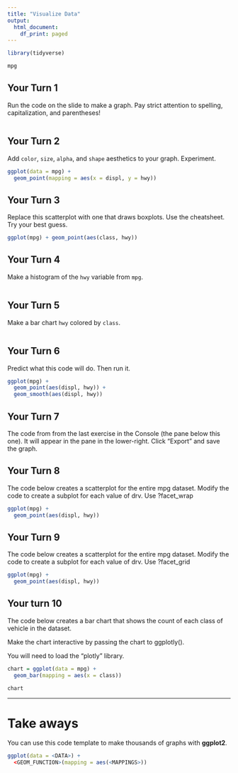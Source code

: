 ```yaml
---
title: "Visualize Data"
output:
  html_document:
    df_print: paged
---
```


```r
library(tidyverse)
```

```r
mpg
```


## Your Turn 1

Run the code on the slide to make a graph. Pay strict attention to spelling, capitalization, and parentheses!

```r

```

## Your Turn 2

Add `color`, `size`, `alpha`, and `shape` aesthetics to your graph. Experiment.  

```r
ggplot(data = mpg) +
  geom_point(mapping = aes(x = displ, y = hwy))
```

## Your Turn 3

Replace this scatterplot with one that draws boxplots. Use the cheatsheet. Try your best guess.

```r
ggplot(mpg) + geom_point(aes(class, hwy))
```

## Your Turn 4

Make a histogram of the `hwy` variable from `mpg`.

```r

```

## Your Turn 5

Make a bar chart `hwy` colored by `class`.

```r

```

## Your Turn 6

Predict what this code will do. Then run it.

```r
ggplot(mpg) + 
  geom_point(aes(displ, hwy)) +
  geom_smooth(aes(displ, hwy))
```

## Your Turn 7

The code from from the last exercise in the Console (the pane below this one). It will appear in the pane in the lower-right. Click "Export" and save the graph.

## Your Turn 8

The code below creates a scatterplot for the entire mpg dataset.
Modify the code to create a subplot for each value of drv.
Use ?facet_wrap

```r
ggplot(mpg) + 
  geom_point(aes(displ, hwy)) 
```

## Your Turn 9

The code below creates a scatterplot for the entire mpg dataset.
Modify the code to create a subplot for each value of drv.
Use ?facet_grid

```r
ggplot(mpg) + 
  geom_point(aes(displ, hwy)) 
```

## Your turn 10

The code below creates a bar chart that shows the count of each class of vehicle in the dataset.

Make the chart interactive by passing the chart to ggplotly().

You will need to load the "plotly" library.
```r
chart = ggplot(data = mpg) +
  geom_bar(mapping = aes(x = class))

chart
```

***

# Take aways

You can use this code template to make thousands of graphs with **ggplot2**.

```r
ggplot(data = <DATA>) +
  <GEOM_FUNCTION>(mapping = aes(<MAPPINGS>))
```